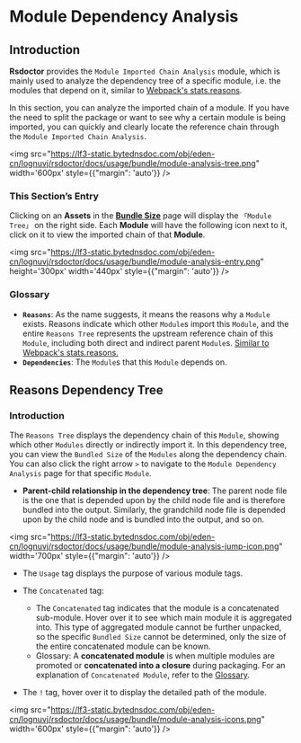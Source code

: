 # Module Dependency Analysis

## Introduction

**Rsdoctor** provides the `Module Imported Chain Analysis` module, which is mainly used to analyze the dependency tree of a specific module, i.e. the modules that depend on it, similar to [Webpack's stats.reasons](https://webpack.js.org/configuration/stats/#statsreasons).

In this section, you can analyze the imported chain of a module. If you have the need to split the package or want to see why a certain module is being imported, you can quickly and clearly locate the reference chain through the `Module Imported Chain Analysis`.

<img src="https://lf3-static.bytednsdoc.com/obj/eden-cn/lognuvj/rsdoctor/docs/usage/bundle/module-analysis-tree.png" width='600px' style={{"margin": 'auto'}} />

### This Section’s Entry

Clicking on an **Assets** in the **[Bundle Size](./bundle-size)** page will display the `「Module Tree」` on the right side. Each **Module** will have the following icon next to it, click on it to view the imported chain of that **Module**.

<img src="https://lf3-static.bytednsdoc.com/obj/eden-cn/lognuvj/rsdoctor/docs/usage/bundle/module-analysis-entry.png" height='300px' width='440px' style={{"margin": 'auto'}} />

### Glossary

- **`Reasons`**: As the name suggests, it means the reasons why a `Module` exists. Reasons indicate which other `Module`s import this `Module`, and the entire `Reasons Tree` represents the upstream reference chain of this `Module`, including both direct and indirect parent `Module`s. [Similar to Webpack's stats.reasons.](https://webpack.js.org/configuration/stats/#statsreasons)
- **`Dependencies`**: The `Module`s that this `Module` depends on.

## Reasons Dependency Tree

### Introduction

The `Reasons Tree` displays the dependency chain of this `Module`, showing which other `Modules` directly or indirectly import it. In this dependency tree, you can view the `Bundled Size` of the `Modules` along the dependency chain. You can also click the right arrow `>` to navigate to the `Module Dependency Analysis` page for that specific `Module`.

- **Parent-child relationship in the dependency tree**: The parent node file is the one that is depended upon by the child node file and is therefore bundled into the output. Similarly, the grandchild node file is depended upon by the child node and is bundled into the output, and so on.

<img src="https://lf3-static.bytednsdoc.com/obj/eden-cn/lognuvj/rsdoctor/docs/usage/bundle/module-analysis-jump-icon.png" width='700px' style={{"margin": 'auto'}}  />

- The `Usage` tag displays the purpose of various module tags.

- The `Concatenated` tag:
  - The `Concatenated` tag indicates that the module is a concatenated sub-module. Hover over it to see which main module it is aggregated into. This type of aggregated module cannot be further unpacked, so the specific `Bundled Size` cannot be determined, only the size of the entire concatenated module can be known.
  - Glossary: A **concatenated module** is when multiple modules are promoted or **concatenated into a closure** during packaging. For an explanation of `Concatenated Module`, refer to the [Glossary](guide/usage/bundle-size#glossary).

- The `!` tag, hover over it to display the detailed path of the module.

<img src="https://lf3-static.bytednsdoc.com/obj/eden-cn/lognuvj/rsdoctor/docs/usage/bundle/module-analysis-icons.png" width='600px' style={{"margin": 'auto'}}  />

